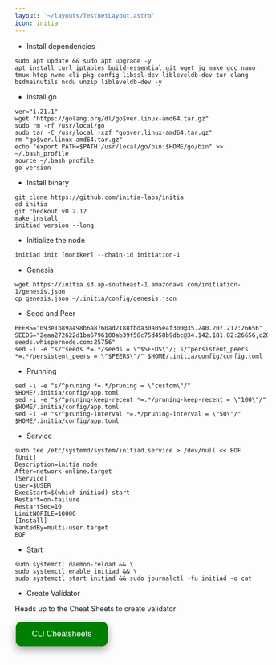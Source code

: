 ```yaml
---
layout: '~/layouts/TestnetLayout.astro'
icon: initia
---
```


- Install dependencies 

```
sudo apt update && sudo apt upgrade -y
apt install curl iptables build-essential git wget jq make gcc nano tmux htop nvme-cli pkg-config libssl-dev libleveldb-dev tar clang bsdmainutils ncdu unzip libleveldb-dev -y
```

- Install go
```
ver="1.21.1"
wget "https://golang.org/dl/go$ver.linux-amd64.tar.gz"
sudo rm -rf /usr/local/go
sudo tar -C /usr/local -xzf "go$ver.linux-amd64.tar.gz"
rm "go$ver.linux-amd64.tar.gz"
echo "export PATH=$PATH:/usr/local/go/bin:$HOME/go/bin" >> ~/.bash_profile
source ~/.bash_profile
go version
```

- Install binary

```
git clone https://github.com/initia-labs/initia
cd initia
git checkout v0.2.12
make install
initiad version --long
```
- Initialize the node
```
initiad init [moniker] --chain-id initiation-1
```

- Genesis
```
wget https://initia.s3.ap-southeast-1.amazonaws.com/initiation-1/genesis.json
cp genesis.json ~/.initia/config/genesis.json
```
- Seed and Peer
```
PEERS="093e1b89a498b6a8760ad2188fbda30a05e4f300@35.240.207.217:26656"
SEEDS="2eaa272622d1ba6796100ab39f58c75d458b9dbc@34.142.181.82:26656,c28827cb96c14c905b127b92065a3fb4cd77d7f6@testnet-seeds.whispernode.com:25756"
sed -i -e "s/^seeds *=.*/seeds = \"$SEEDS\"/; s/^persistent_peers *=.*/persistent_peers = \"$PEERS\"/" $HOME/.initia/config/config.toml

```

- Prunning
```
sed -i -e "s/^pruning *=.*/pruning = \"custom\"/" $HOME/.initia/config/app.toml
sed -i -e "s/^pruning-keep-recent *=.*/pruning-keep-recent = \"100\"/" $HOME/.initia/config/app.toml
sed -i -e "s/^pruning-interval *=.*/pruning-interval = \"50\"/" $HOME/.initia/config/app.toml
```

- Service
```
sudo tee /etc/systemd/system/initiad.service > /dev/null << EOF
[Unit]
Description=initia node
After=network-online.target
[Service]
User=$USER
ExecStart=$(which initiad) start
Restart=on-failure
RestartSec=10
LimitNOFILE=10000
[Install]
WantedBy=multi-user.target
EOF
```

- Start
```
sudo systemctl daemon-reload && \
sudo systemctl enable initiad && \
sudo systemctl start initiad && sudo journalctl -fu initiad -o cat
```

- Create Validator

Heads up to the Cheat Sheets to create validator

<a href="https://service.sychonix.com/testnet/initia/cheat" target="_blank">
  <button style="background-color: green; border: none; color: white; padding: 15px 32px; text-align: center; text-decoration: none; display: inline-block; font-size: 16px; margin: 4px 2px; cursor: pointer; border-radius: 10px; box-shadow: 0 8px 16px 0 rgba(0,0,0,0.2), 0 6px 20px 0 rgba(0,0,0,0.19);" onmouseover="this.style.boxShadow='0 0 0 4px rgba(0,255,0,0.5)'" onmouseout="this.style.boxShadow='0 8px 16px 0 rgba(0,0,0,0.2), 0 6px 20px 0 rgba(0,0,0,0.19)'">CLI Cheatsheets</button>
</a>
